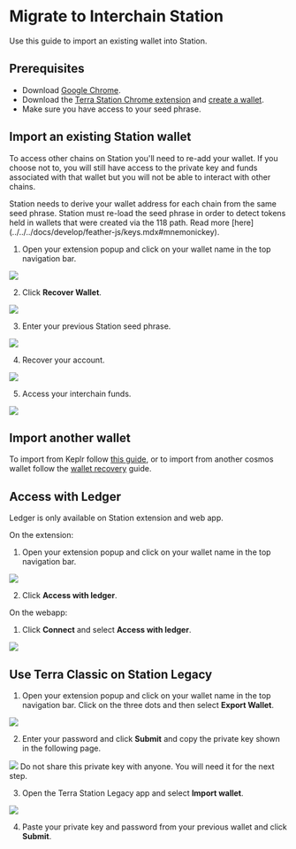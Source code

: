 
# Migrate to Interchain Station

Use this guide to import an existing wallet into Station.

## Prerequisites

- Download [Google Chrome](https://www.google.com/chrome/).
- Download the [Terra Station Chrome extension](Download/terra-station-extension.mdx) and [create a wallet](Download/terra-station-extension.mdx#create-a-wallet).
- Make sure you have access to your seed phrase.

## Import an existing Station wallet

To access other chains on Station you'll need to re-add your wallet. If you choose not to, you will still have access to the private key and funds associated with that wallet but you will not be able to interact with other chains.

<Admonition type="caution" icon="ℹ️">
  Station needs to derive your wallet address for each chain from the same seed
  phrase. Station must re-load the seed phrase in order to detect tokens held in
  wallets that were created via the 118 path. Read more
  [here](../../../docs/develop/feather-js/keys.mdx#mnemonickey).
</Admonition>

1. Open your extension popup and click on your wallet name in the top navigation bar.

<img className="readme-img-sm" src="/img/screens/extension/connect.png" />

2. Click **Recover Wallet**.

<img className="readme-img-sm" src="/img/screens/extension/switch-wallet.png" />

3. Enter your previous Station seed phrase.

<img className="readme-img-sm" src="/img/screens/extension/recover.png" />

4. Recover your account.

<img
  className="readme-img-sm"
  src="/img/screens/extension/recover-success.png"
/>

5. Access your interchain funds.

<img className="readme-img-sm" src="/img/screens/extension/home.png" />

## Import another wallet

To import from Keplr follow [this guide](keplr.mdx), or to import from another cosmos wallet follow the [wallet recovery](wallet.mdx#recover-a-wallet-using-a-seed-phrase) guide.

## Access with Ledger

<Admonition type="caution" icon="☢️">
  Ledger is only available on Station extension and web app.
</Admonition>

On the extension:

1. Open your extension popup and click on your wallet name in the top navigation bar.

<img className="readme-img-sm" src="/img/screens/extension/connect.png" />

2. Click **Access with ledger**.

On the webapp:

1. Click **Connect** and select **Access with ledger**.

<img className="readme-img-sm" src="/img/screens/webapp/connect-modal.png" />

## Use Terra Classic on Station Legacy

1. Open your extension popup and click on your wallet name in the top navigation bar. Click on the three dots and then select **Export Wallet**.

<img className="readme-img-sm" src="/img/screens/extension/switch-wallet.png" />

2. Enter your password and click **Submit** and copy the private key shown in the following page.

<img className="readme-img-sm" src="/img/screens/extension/export-wallet.png" />

<Admonition type="caution" icon="☢️">
  Do not share this private key with anyone. You will need it for the next step.
</Admonition>

3. Open the Terra Station Legacy app and select **Import wallet**.

<img className="readme-img-sm" src="/img/screens/extension/import-wallet.png" />

4. Paste your private key and password from your previous wallet and click **Submit**.
